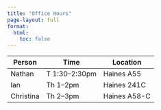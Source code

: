 ```yaml
---
title: "Office Hours"
page-layout: full
format:
  html:
    toc: false
---
```


| Person | Time | Location |
|---|---|---|
| Nathan | T 1:30--2:30pm | Haines A55 |
| Ian | Th 1--2pm | Haines 241C |
| Christina | Th 2--3pm | Haines A58-C | 
